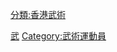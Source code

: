 {{Catnav|頁面分類|人物|各職業人物|運動員|武術運動員}}
{{Catnav|頁面分類|...|各國運動員|中國運動員|香港運動員}}
{{Catnav|頁面分類|...|中國體育|香港體育|香港運動員}}
{{Catnav|頁面分類|...|中國體育|中國運動員|香港運動員}}

[[Category:香港運動員|武]]
[[Category:武術運動員|Category:武術運動員]]
[[分類:香港武術|分類:香港武術]]